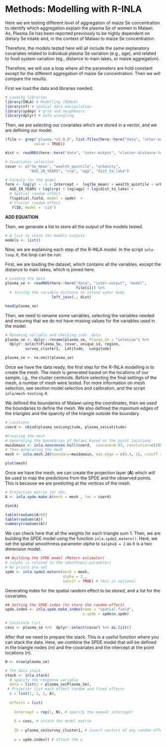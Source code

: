

# Methods: Modelling with R-INLA

Here we are testing different level of aggregation of maize Se concentration to identify which aggregation explain the plasma Se of women in Malawi. As, Plasma Se has been reported previously to be highly dependent on dietary Se intake and, in the context of Malawi to maize Se concentration. 

Therefore, the models tested here will all include the same explanatory covariates related to individual plasma Se variation (e.g., age), and related to food system variation (eg., distance to main lakes, or maize aggregation). 

Therefore, we will use a loop where all the parameters are hold constant except for the different aggregation of maize Se concentration. Then we will compare the results. 

First we load the data and libraries needed. 

```r

# Loading libraries
library(INLA) # Modelling (RINLA)
library(sf) # spatial data manipulation
library(spdep) # grid and neighbours
library(dplyr) # data wrangling

```


Then, we are selecting our covariates which are stored in a vector, and we are defining our model. 

```r

(file <- grep("plasma.*v2.0.0", list.files(here::here("data", "inter-output", "model")), 
             value = TRUE))

dist <- readRDS(here::here("data", "inter-output", "cluster-distance-to-mwi-lakes.RDS"))

```



```r

# Covariates selection
covar <- c("Se_mean", "wealth_quintile", "urbanity",
           "AGE_IN_YEARS", "crp", "agp", "dist_to_lake")

# Formula for the model
form <- log(y) ~ -1 + Intercept +  log(Se_mean) + wealth_quintile + urbanity +
  AGE_IN_YEARS + log(crp) + log(agp) + log(dist_to_lake) +
  # Spatial random effect
  f(spatial.field, model = spde)  +
  # Cluster random effect
   f(ID, model = 'iid')


```


**ADD EQUATION**


Then, we generate a list to store all the output of the models tested. 

```r

# A list to store the models outputs
models <- list()

```


Now, we are explaining each step of the R-INLA model. In the script `inla-loop.R`, the loop can be run. 

First, we are loading the dataset, which contains all the variables, except the distance to main lakes, which is joined here. 

```r

# Loading the data 
plasma_se <- readRDS(here::here("data", "inter-output", "model",
                                file[i])) %>%
  # Joining the variable distance to inland water body
                     left_join(., dist) 

head(plasma_se)

```


Then, we need to rename some variables, selecting the variables needed and ensuring that we do not have missing values for the variables used in the model.


```r

# Renaming variable and checking indv. data
plasma_se <- dplyr::rename(plasma_se, Plasma_Se = "selenium") %>%
  dplyr::select(Plasma_Se, covar, unique_id, region, 
         survey_cluster1,  Latitude,  Longitude)

plasma_se <- na.omit(plasma_se)

```

Once we have the data ready, the first step for the R-INLA modelling is to create the mesh. The mesh is generated based on the locations of our sample, i.g., the cluster centroids. Before selecting the final settings of the mesh, a number of mesh were tested. For more information on mesh selection, see section model selection and calibration, and the script `inla/mesh-testing.R`. 


We defined the boundaries of Malawi using the coordinates, then we used the boundaries to define the mesh. We also defined the maximum edges of the triangles and the sparcity of the triangle outside the boundary. 

```r

# Locations
coord <- cbind(plasma_se$Longitude, plasma_se$Latitude)

#Creating the mesh
# Generating the boundaries of Malawi based on the point locations
mwidomain <- inla.nonconvex.hull(coord,  concave=0.03, resolution=c(200,350))
# Then generating the mesh
mesh <- inla.mesh.2d(boundary=mwidomain, max.edge = c(0.4, 1), cutoff = c(0.1))

plot(mesh)

```

Once we have the mesh, we can create the projection layer (**A**) which will be used to map the predictions from the SPDE and the observed points. This is because we are predicting at the vertices of the mesh. 

```r

# Projection matrix (A) obs.
A <- inla.spde.make.A(mesh = mesh , loc = coord)

dim(A)

table(rowSums(A>0))
table(rowSums(A))
summary(rowSums(A))

```
We can check here that all the weights for each triangle sum 1. Then, we are building the SPDE model using the function `inla.spde2.matern()`. Here, we set the spatial smoothness parameter $alpha$ to `$alpha$ = 2` as it is a two dimension model. 


```r

## Building the SPDE model (Matern estimator) 
# (alpha is related to the smoothness parameter)
# No priors are set
spde <- inla.spde2.matern(mesh = mesh,
                          alpha = 2 ,
                          constr = TRUE) # this is optional
```

Generating index for the spatial random effect to be stored, and a list for the covariates. 


```r

## Setting the SPDE index (to store the random effect)
spde.index <- inla.spde.make.index(name = "spatial.field",
                                   n.spde = spde$n.spde)

# Covariate list
covs <- plasma_se %>%  dplyr::select(covar) %>% as.list()


```

After that we need to prepare the stack. This is a useful function where you can stack the data. Here, we combine the SPDE model that will be defined in the triangle nodes (*m*) and the covariates and the intercept at the point locations (*n*). 

```r

N <- nrow(plasma_se)

# The data stack
stack <- inla.stack(
  # specify the response variable
  data = list(y = plasma_se$Plasma_Se), 
 # Projector list each effect random and fixed effects  
  A = list(1, 1, 1, A),              
  
  effects = list(
    
    Intercept = rep(1, N), # specify the manual intercept!
    
    X = covs, # attach the model matrix
    
    ID = plasma_se$survey_cluster1, # insert vectors of any random effects
    
    w = spde.index)) # attach the w 

```





